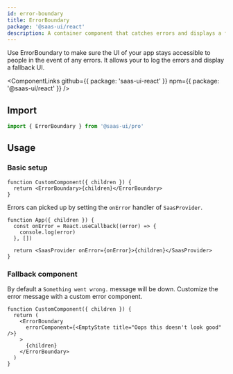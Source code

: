 ```yaml
---
id: error-boundary
title: ErrorBoundary
package: '@saas-ui/react'
description: A container component that catches errors and displays a fallback UI.
---
```


Use ErrorBoundary to make sure the UI of your app stays accessible to people in the event of any errors.
It allows your to log the errors and display a fallback UI.

<ComponentLinks
  github={{ package: 'saas-ui-react' }}
  npm={{ package: '@saas-ui/react' }}
/>

## Import

```js
import { ErrorBoundary } from '@saas-ui/pro'
```

## Usage

### Basic setup

```tsx
function CustomComponent({ children }) {
  return <ErrorBoundary>{children}</ErrorBoundary>
}
```

Errors can picked up by setting the `onError` handler of `SaasProvider`.

```tsx
function App({ children }) {
  const onError = React.useCallback((error) => {
    console.log(error)
  }, [])

  return <SaasProvider onError={onError}>{children}</SaasProvider>
}
```

### Fallback component

By default a `Something went wrong.` message will be down. Customize the error message with a custom error component.

```tsx
function CustomComponent({ children }) {
  return (
    <ErrorBoundary
      errorComponent={<EmptyState title="Oops this doesn't look good" />}
    >
      {children}
    </ErrorBoundary>
  )
}
```
